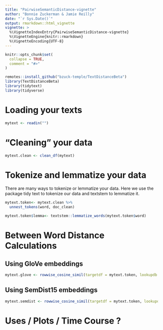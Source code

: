 ```yaml
---
title: "PairwiseSemanticDistance-vignette"
author: "Bonnie Zuckerman & Jamie Reilly"
date: "`r Sys.Date()`"
output: rmarkdown::html_vignette
vignette: >
  %\VignetteIndexEntry{PairwiseSemanticDistance-vignette}
  %\VignetteEngine{knitr::rmarkdown}
  %\VignetteEncoding{UTF-8}
---
```


```r
knitr::opts_chunk$set(
  collapse = TRUE,
  comment = "#>"
)
```

```r
remotes::install_github("bzuck-temple/TextDistanceBeta")
library(TextDistanceBeta)
library(tidytext)
library(tidyverse)
```

# Loading your texts

```r
mytext <- readin("")
```

# "Cleaning" your data 

```r
mytext.clean <- clean_df(mytext)
```

# Tokenize and lemmatize your data

There are many ways to tokenize or lemmatize your data. Here we use the package tidy text to tokenize our data and textstem to lemmatize it. 

```r
mytext.token<- mytext.clean %>%
  unnest_tokens(word, doc_clean)

mytext.token$lemma<- textstem::lemmatize_words(mytext.token$word)

```

# Between Word Distance Calculations 

## Using GloVe embeddings

```r

mytext.glove <- rowwise_cosine_simil(targetdf = mytext.token, lookupdb = wiki_model, colname1 = lemma, colname2 = Var1)

```

## Using SemDist15 embeddings

```r
mytext.semdist <- rowwise_cosine_simil(targetdf = mytext.token, lookupdb = semdist15, colname1 = lemma, colname2 = Var1)
```

# Uses / Plots / Time Course ? 


